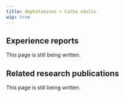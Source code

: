 ---
title: Amphetamines + Catha edulis
wip: true
---

## Experience reports

This page is still being written.

## Related research publications

This page is still being written.

